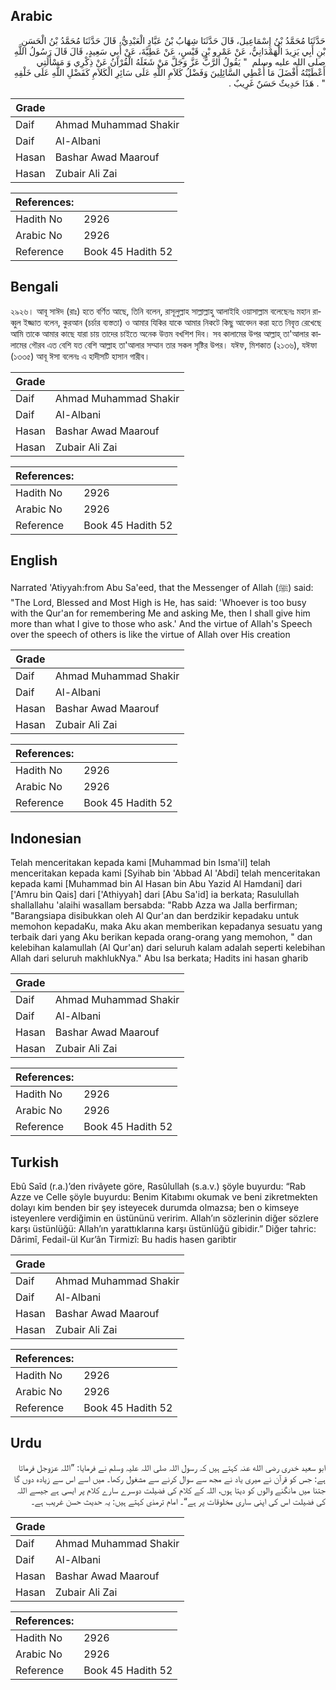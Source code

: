 ## Arabic


<div dir="rtl" lang="ar" style={{fontSize:'larger',backgroundColor:'#f8f9fa',padding:20}}>
حَدَّثَنَا مُحَمَّدُ بْنُ إِسْمَاعِيلَ، قَالَ حَدَّثَنَا شِهَابُ بْنُ عَبَّادٍ الْعَبْدِيُّ، قَالَ حَدَّثَنَا مُحَمَّدُ بْنُ الْحَسَنِ بْنِ أَبِي يَزِيدَ الْهَمْدَانِيُّ، عَنْ عَمْرِو بْنِ قَيْسٍ، عَنْ عَطِيَّةَ، عَنْ أَبِي سَعِيدٍ، قَالَ قَالَ رَسُولُ اللَّهِ صلى الله عليه وسلم ‏ "‏ يَقُولُ الرَّبُّ عَزَّ وَجَلَّ مَنْ شَغَلَهُ الْقُرْآنُ عَنْ ذِكْرِي وَ مَسْأَلَتِي أَعْطَيْتُهُ أَفْضَلَ مَا أُعْطِي السَّائِلِينَ وَفَضْلُ كَلاَمِ اللَّهِ عَلَى سَائِرِ الْكَلاَمِ كَفَضْلِ اللَّهِ عَلَى خَلْقِهِ ‏"‏ ‏.‏ هَذَا حَدِيثٌ حَسَنٌ غَرِيبٌ ‏.‏
</div>
<div style={{backgroundColor:'#f8f9fa',padding:20, marginBottom: 10}}><table> <thead> <tr> <th>Grade</th> <th></th> </tr> </thead> <tbody> <tr><td>Daif</td><td>Ahmad Muhammad Shakir</td></tr><tr><td>Daif</td><td>Al-Albani</td></tr><tr><td>Hasan</td><td>Bashar Awad Maarouf</td></tr><tr><td>Hasan</td><td>Zubair Ali Zai</td></tr></tbody></table><table> <thead> <tr> <th>References:</th> <th></th> </tr> </thead> <tbody><tr><td>Hadith No</td><td>2926</td></tr><tr><td>Arabic No</td><td>2926</td></tr><tr><td>Reference</td><td>Book 45 Hadith 52</td></tr></tbody></table></div>

## Bengali


<div dir="ltr" lang="bn" style={{fontSize:'larger',backgroundColor:'#f8f9fa',padding:20}}>
২৯২৬। আবূ সাঈদ (রাঃ) হতে বর্ণিত আছে, তিনি বলেন, রাসূলুল্লাহ সাল্লাল্লাহু আলাইহি ওয়াসাল্লাম বলেছেনঃ মহান রাব্বুল ইজ্জাত বলেন, কুরআন (চর্চার ব্যস্ততা) ও আমার যিকির যাকে আমার নিকটে কিছু আবেদন করা হতে নিবৃত্ত রেখেছে আমি তাকে আমার কাছে যারা চায় তাদের চাইতে অনেক উত্তম বখশিশ দিব। সব কালামের উপর আল্লাহ্ তা'আলার কালামের গৌরব এত বেশি যত বেশি আল্লাহ তা'আলার সম্মান তার সকল সৃষ্টির উপর। যঈফ, মিশকাত (২১৩৬), যঈফা (১৩৩৫) আবূ ঈসা বলেনঃ এ হাদীসটি হাসান গারীব।
</div>
<div style={{backgroundColor:'#f8f9fa',padding:20, marginBottom: 10}}><table> <thead> <tr> <th>Grade</th> <th></th> </tr> </thead> <tbody> <tr><td>Daif</td><td>Ahmad Muhammad Shakir</td></tr><tr><td>Daif</td><td>Al-Albani</td></tr><tr><td>Hasan</td><td>Bashar Awad Maarouf</td></tr><tr><td>Hasan</td><td>Zubair Ali Zai</td></tr></tbody></table><table> <thead> <tr> <th>References:</th> <th></th> </tr> </thead> <tbody><tr><td>Hadith No</td><td>2926</td></tr><tr><td>Arabic No</td><td>2926</td></tr><tr><td>Reference</td><td>Book 45 Hadith 52</td></tr></tbody></table></div>

## English


<div dir="ltr" lang="en" style={{fontSize:'larger',backgroundColor:'#f8f9fa',padding:20}}>
Narrated 'Atiyyah:from Abu Sa'eed, that the Messenger of Allah (ﷺ) said: "The Lord, Blessed and Most High is He, has said: 'Whoever is too busy with the Qur'an for remembering Me and asking Me, then I shall give him more than what I give to those who ask.' And the virtue of Allah's Speech over the speech of others is like the virtue of Allah over His creation
</div>
<div style={{backgroundColor:'#f8f9fa',padding:20, marginBottom: 10}}><table> <thead> <tr> <th>Grade</th> <th></th> </tr> </thead> <tbody> <tr><td>Daif</td><td>Ahmad Muhammad Shakir</td></tr><tr><td>Daif</td><td>Al-Albani</td></tr><tr><td>Hasan</td><td>Bashar Awad Maarouf</td></tr><tr><td>Hasan</td><td>Zubair Ali Zai</td></tr></tbody></table><table> <thead> <tr> <th>References:</th> <th></th> </tr> </thead> <tbody><tr><td>Hadith No</td><td>2926</td></tr><tr><td>Arabic No</td><td>2926</td></tr><tr><td>Reference</td><td>Book 45 Hadith 52</td></tr></tbody></table></div>

## Indonesian


<div dir="ltr" lang="id" style={{fontSize:'larger',backgroundColor:'#f8f9fa',padding:20}}>
Telah menceritakan kepada kami [Muhammad bin Isma'il] telah menceritakan kepada kami [Syihab bin 'Abbad Al 'Abdi] telah menceritakan kepada kami [Muhammad bin Al Hasan bin Abu Yazid Al Hamdani] dari ['Amru bin Qais] dari ['Athiyyah] dari [Abu Sa'id] ia berkata; Rasulullah shallallahu 'alaihi wasallam bersabda: "Rabb Azza wa Jalla berfirman; "Barangsiapa disibukkan oleh Al Qur'an dan berdzikir kepadaku untuk memohon kepadaKu, maka Aku akan memberikan kepadanya sesuatu yang terbaik dari yang Aku berikan kepada orang-orang yang memohon, " dan kelebihan kalamullah (Al Qur'an) dari seluruh kalam adalah seperti kelebihan Allah dari seluruh makhlukNya." Abu Isa berkata; Hadits ini hasan gharib
</div>
<div style={{backgroundColor:'#f8f9fa',padding:20, marginBottom: 10}}><table> <thead> <tr> <th>Grade</th> <th></th> </tr> </thead> <tbody> <tr><td>Daif</td><td>Ahmad Muhammad Shakir</td></tr><tr><td>Daif</td><td>Al-Albani</td></tr><tr><td>Hasan</td><td>Bashar Awad Maarouf</td></tr><tr><td>Hasan</td><td>Zubair Ali Zai</td></tr></tbody></table><table> <thead> <tr> <th>References:</th> <th></th> </tr> </thead> <tbody><tr><td>Hadith No</td><td>2926</td></tr><tr><td>Arabic No</td><td>2926</td></tr><tr><td>Reference</td><td>Book 45 Hadith 52</td></tr></tbody></table></div>

## Turkish


<div dir="ltr" lang="tr" style={{fontSize:'larger',backgroundColor:'#f8f9fa',padding:20}}>
Ebû Saîd (r.a.)’den rivâyete göre, Rasûlullah (s.a.v.) şöyle buyurdu: “Rab Azze ve Celle şöyle buyurdu: Benim Kitabımı okumak ve beni zikretmekten dolayı kim benden bir şey isteyecek durumda olmazsa; ben o kimseye isteyenlere verdiğimin en üstününü veririm. Allah’ın sözlerinin diğer sözlere karşı üstünlüğü: Allah’ın yarattıklarına karşı üstünlüğü gibidir.” Diğer tahric: Dârimî, Fedail-ül Kur’ân Tirmizî: Bu hadis hasen garibtir
</div>
<div style={{backgroundColor:'#f8f9fa',padding:20, marginBottom: 10}}><table> <thead> <tr> <th>Grade</th> <th></th> </tr> </thead> <tbody> <tr><td>Daif</td><td>Ahmad Muhammad Shakir</td></tr><tr><td>Daif</td><td>Al-Albani</td></tr><tr><td>Hasan</td><td>Bashar Awad Maarouf</td></tr><tr><td>Hasan</td><td>Zubair Ali Zai</td></tr></tbody></table><table> <thead> <tr> <th>References:</th> <th></th> </tr> </thead> <tbody><tr><td>Hadith No</td><td>2926</td></tr><tr><td>Arabic No</td><td>2926</td></tr><tr><td>Reference</td><td>Book 45 Hadith 52</td></tr></tbody></table></div>

## Urdu


<div dir="rtl" lang="ur" style={{fontSize:'larger',backgroundColor:'#f8f9fa',padding:20}}>
ابو سعید خدری رضی الله عنہ کہتے ہیں کہ رسول اللہ صلی اللہ علیہ وسلم نے فرمایا: ”اللہ عزوجل فرماتا ہے: جس کو قرآن نے میری یاد نے مجھ سے سوال کرنے سے مشغول رکھا۔ میں اسے اس سے زیادہ دوں گا جتنا میں مانگنے والوں کو دیتا ہوں، اللہ کے کلام کی فضیلت دوسرے سارے کلام پر ایسی ہے جیسے اللہ کی فضیلت اس کی اپنی ساری مخلوقات پر ہے“۔ امام ترمذی کہتے ہیں: یہ حدیث حسن غریب ہے۔
</div>
<div style={{backgroundColor:'#f8f9fa',padding:20, marginBottom: 10}}><table> <thead> <tr> <th>Grade</th> <th></th> </tr> </thead> <tbody> <tr><td>Daif</td><td>Ahmad Muhammad Shakir</td></tr><tr><td>Daif</td><td>Al-Albani</td></tr><tr><td>Hasan</td><td>Bashar Awad Maarouf</td></tr><tr><td>Hasan</td><td>Zubair Ali Zai</td></tr></tbody></table><table> <thead> <tr> <th>References:</th> <th></th> </tr> </thead> <tbody><tr><td>Hadith No</td><td>2926</td></tr><tr><td>Arabic No</td><td>2926</td></tr><tr><td>Reference</td><td>Book 45 Hadith 52</td></tr></tbody></table></div>